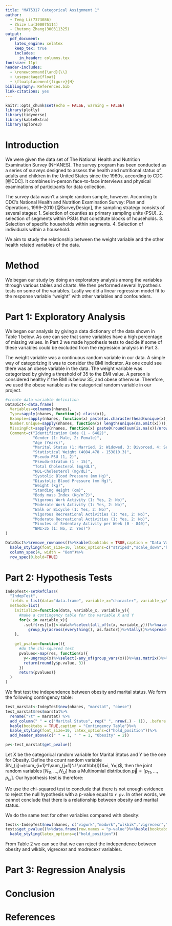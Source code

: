 ```yaml
---
title: "MAT5317 Categorical Assignment 1"
author: 
  - Teng Li(7373086)
  - Zhize Lu(300075114) 
  - Chutong Zhang(300311325)
output: 
  pdf_document: 
    latex_engine: xelatex
    keep_tex: true
    includes:
      in_header: columns.tex
fontsize: 11pt
header-includes: 
  - \renewcommand{\and}{\\}
  - \usepackage{float}
  - \floatplacement{figure}{H}
bibliography: References.bib
link-citations: yes
---
```

```r
knitr::opts_chunk$set(echo = FALSE, warning = FALSE)
library(plotly)
library(tidyverse)
library(kableExtra)
library(aplore3)
```

# Introduction
We were given the data set of The National Health and Nutrition Examination Survey (NHANES). The survey program has been conducted as a series of surveys designed to assess the health and nutritional status of adults and children in the United States since the 1960s, according to CDC [@CDC]. It combines in-person face-to-face interviews and physical examinations of participants for data collection. 

The survey data wasn't a simple random sample, however. According to CDC's National Health and Nutrition Examination Survey: Plan and Operations, 1999–2010 [@SurveyDesign], the sampling strategy consists of several stages: 1. Selection of counties as primary sampling units (PSU). 2. selection of segments within PSUs that constitute blocks of households. 3. Selection of specific households within segments. 4. Selection of individuals within a household. 

We aim to study the relationship between the weight variable and the other health related variables of the data.

# Method
We began our study by doing an exploratory analysis among the variables through various tables and charts. We then performed several hypothesis tests on some of the variables. Lastly we did a linear regression model fit to the response variable "weight" with other variables and confounders.

# Part 1: Exploratory Analysis
We began our analysis by giving a data dictionary of the data shown in Table 1 below. As one can see that some variables have a high percentage of missing values. In Part 2 we made hypothesis tests to decide if some of these variables could be excluded from the regression analysis in Part 3. 

The weight variable was a continuous random variable in our data. A simple way of categorizing it was to consider the BMI indicator. As one could see there was an obese variable in the data. The weight variable was categorized by giving a threshold of 35 to the BMI value. A person is considered healthy if the BMI is below 35, and obese otherwise. Therefore, we used the obese variable as the categorical random variable in our project. 

```r
#create data variable definition
DataDict<-data.frame(
  Variables=colnames(nhanes), 
  Type=sapply(nhanes, function(x) class(x)),
  Example=sapply(nhanes, function(x) paste(as.character(head(unique(x),3)), collapse = ", ")),
  Number.Unique=sapply(nhanes, function(x) length(unique(na.omit(x)))),
  MissingPct=sapply(nhanes, function(x) paste0(round(sum(is.na(x))/nrow(nhanes)*100,2), "%")),
  Comment=c("Identification Code (1 - 6482)",
            "Gender (1: Male, 2: Female)",
            "Age (Years)",
            "Marital Status (1: Married, 2: Widowed, 3: Divorced, 4: Separated, 5: Never Married, 6: Living Together)",
            "Statistical Weight (4084.478 - 153810.3)",
            "Pseudo-PSU (1, 2)",
            "Pseudo-Stratum (1 - 15)",
            "Total Cholesterol (mg/dL)",
            "HDL-Cholesterol (mg/dL)",
            "Systolic Blood Pressure (mm Hg)",
            "Diastolic Blood Pressure (mm Hg)",
            "Weight (kg)", 
            "Standing Height (cm)",  
            "Body mass Index (Kg/m^2)",
            "Vigorous Work Activity (1: Yes, 2: No)",
            "Moderate Work Activity (1: Yes, 2: No)",
            "Walk or Bicycle (1: Yes, 2: No)",
            "Vigorous Recreational Activities (1: Yes, 2: No)",
            "Moderate Recreational Activities (1: Yes, 2: No)",
            "Minutes of Sedentary Activity per Week (0 - 840)",
            "BMI>35 (1: No, 2: Yes)")
)

DataDict%>%remove_rownames()%>%kable(booktabs = TRUE,caption = "Data Variable Definition")%>%
  kable_styling(font_size=10, latex_options=c("striped","scale_down","hold_position"))%>%
  column_spec(4, width = "8em")%>%
  row_spec(0,bold=TRUE)
```

# Part 2: Hypothesis Tests

```r
IndepTest<-setRefClass(
  "IndepTest",
  fields = list(data="data.frame", variable_x="character", variable_y="character",res="list"),
  methods=list(
    initialize=function(data, variable_x, variable_y){
      #make a contingency table for the variable X and Y
      for(x in variable_x){
        .self$res[[x]]<-data%>%select(all_of(c(x, variable_y)))%>%na.omit()%>%
          group_by(across(everything(), as.factor))%>%tally()%>%spread(key=variable_y, value=n)}
    },
    
    get_pvalue=function(){
      #do the chi-squared test
      pvalues<-map(res, function(x){
        y<-ungroup(x)%>%select(-any_of(group_vars(x)))%>%as.matrix()%>%chisq.test()
        return(round(y$p.value, 3))
      })
      return(pvalues)}
  )
)
```

We first test the independence between obesity and marital status. We form the following contingency table:
```r
test_marstat<-IndepTest$new(nhanes, "marstat", "obese")
test_marstat$res$marstat%>%
  rename("\t" = marstat) %>%
  add_column(" " = c("Marital Status", rep(" ", nrow(.) - 1)), .before = "\t") %>%
  kable(booktabs = TRUE,caption = "Contingency Table")%>%
  kable_styling(font_size=10, latex_options=c("hold_position"))%>%
  add_header_above(c(" " = 1, " " = 1, "Obesity" = 2))

pv<-test_marstat$get_pvalue()
```

Let X be the categorical random variable for Marital Status and Y be the one for Obesity. Define the count random variable $N_{ij}:=\sum_{i=1}^I\sum_{j=1}^J \mathbb{I}(X=i, Y=j)$, then the joint random variables $[N_{11}, ..., N_{IJ}]$ has a Multinomial distribution $\vec{p}=[p_{11}, ..., p_{IJ}]$. Our hypothesis test is therefore:

\begin{gather*}
H_0: p_{ij}= p_{i.} \cdot p_{.j} ~ \forall i,j\\
H_1:p_{ij} \neq p_{i.} \cdot p_{.j} ~ \forall i,j
\end{gather*}

We use the chi-squared test to conclude that there is not enough evidence to reject the null hypothesis with a p-value equal to `r pv`. In other words, we cannot conclude that there is a relationship between obesity and marital status.

We do the same test for other variables compared with obesity:
```r
tests<-IndepTest$new(nhanes, c("vigwrk","modwrk","wlkbik","vigrecexr","modrecexr"), "obese")
tests$get_pvalue()%>%data.frame(row.names = "p-value")%>%kable(booktabs = TRUE,caption = "p-values of Independence Tests between Different Variables and Obesity")%>%
  kable_styling(latex_options=c("hold_position"))
```

From Table 2 we can see that we can reject the independence between obesity and wlkbik, vigrecexr and modrecexr variables.

# Part 3: Regression Analysis

# Conclusion

# References
